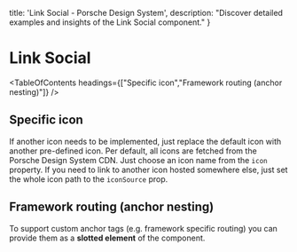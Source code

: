 
  title: 'Link Social - Porsche Design System',
  description: "Discover detailed examples and insights of the Link Social component."
}

# Link Social <ComponentStatus tagName="p-link-social"></ComponentStatus>

<TableOfContents headings={["Specific icon","Framework routing (anchor nesting)"]} />

## Specific icon

If another icon needs to be implemented, just replace the default icon with another pre-defined icon. Per default, all
icons are fetched from the Porsche Design System CDN. Just choose an icon name from the `icon` property. If you need to
link to another icon hosted somewhere else, just set the whole icon path to the `iconSource` prop.

<ComponentStory story={linkSocialStoryIcon} />

## Framework routing (anchor nesting)

To support custom anchor tags (e.g. framework specific routing) you can provide them as a **slotted element** of the
component.

<ComponentStory story={linkSocialStoryFrameworkRouting} />

